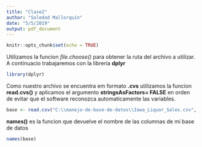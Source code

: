 ```yaml
---
title: "Clase2"
author: "Soledad Mallorquín"
date: "5/5/2019"
output: pdf_document
---
```


```r
knitr::opts_chunk$set(echo = TRUE)
```



Utilizamos la funcion *file.choose()* para obtener la ruta del archivo a utilizar. A continuacio  trabajaremos con la libreria **dplyr**

```r
library(dplyr)
```

Como nuestro archivo se encuentra em formato **.cvs** utilizamos la funcion **read.cvs()** y aplicamos el argumento **stringsAsFactors= FALSE** en orden de evitar que el software reconozca automaticamente las variables.

```r

base <- read.csv("C:\\manejo-de-base-de-datos\\Iowa_Liquor_Sales.csv", stringsAsFactors= FALSE) 
```

**names()** es la funcion que devuelve el nombre de las columnas de mi base de datos

```r
names(base)
```


```r

```

